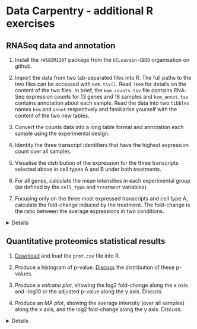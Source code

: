# Data Carpentry - additional R exercises

## RNASeq data and annotation

1. Install the `rWSBIM1207` package from the `UCLouvain-CBIO`
   organisation on github.

2. Import the data from two tab-separated files into R. The full paths
   to the two files can be accessed with `kem.tsv()`. Read `?kem` for
   details on the content of the two files. In brief, the
   `kem_counts.tsv` file contains RNA-Seq expression counts for 13
   genes and 18 samples and `kem_annot.tsv` contains annotation about
   each sample. Read the data into two `tibbles` names `kem` and
   `annot` respectively and familiarise yourself with the content of
   the two new tables.
   
3. Convert the counts data into a long table format and annotation
   each sample using the experimental design.
   
4. Identity the three transcript identifiers that have the highest
   expression count over all samples.
   
5. Visualise the distribution of the expression for the three
   transcripts selected above in cell types A and B under both
   treatments.
   
6. For all genes, calculate the mean intensities in each experimental
   group (as defined by the `cell_type` and `treatment` variables).
   
7. Focusing only on the three most expressed transcripts and cell type
   A, calculate the fold-change induced by the treatment. The
   fold-change is the ratio between the average expressions in two
   conditions.
   
   
<details>
```r
library("rWSBIM1207")
library("tidyverse")
fls <- kem.tsv()
annot <- read_tsv(fls[1])
kem <- read_tsv(fls[2]) %>%
    gather(key = sample_id, value = expression, -ref) %>%
    left_join(annot)
k <- kem %>%
    group_by(ref) %>%
    summarise(tot_exprs = sum(expression)) %>%
    arrange(desc(tot_exprs)) %>%
    select(ref) %>%
    head(3)
kem3 <- right_join(kem, k)
ggplot(kem3, aes(x = treatment, y = expression)) +
    geom_boxplot() +
    geom_jitter() +
    facet_grid(ref ~ cell_type)
kem %>%
    group_by(ref, cell_type, treatment) %>%
    summarise(mean_expression = mean(expression))
kem3 %>%
    filter(cell_type == "A") %>%
    group_by(ref, cell_type, treatment) %>%
    summarise(mean_expression = mean(expression)) %>%
    spread(key = treatment, value = mean_expression) %>%
    mutate(fold_change = stimulated/none)
```
</details>

## Quantitative proteomics statistical results

1. [Download](https://uclouvain-cbio.github.io/2019-05-20-UCLouvain/data/prot.csv)
   and load the `prot.csv` file into R.

2. Produce a histogram of
   p-value. [Discuss](http://varianceexplained.org/statistics/interpreting-pvalue-histogram/)
   the distribution of these p-values.

3. Produce a *volcano plot*, showing the log2 fold-change along the x
   axis and -log10 or the adjusted p-value along the y axis. Discuss.

4. Produce an *MA plot*, showing the average intensity (over all
   samples) along the x axis, and the log2 fold-change along the y
   axis. Discuss.

<details>
```r
prot <- read_csv("./data/prot.csv")


ggplot(prot, aes(x = p.value)) +
    geom_histogram()

ggplot(prot, aes(x = LogFC,
                 y = -log10(adjp))) +
             geom_point()

ggplot(prot, aes(x = AvgExpr,
                 y = LogFC)) +
             geom_point()

```
</details>
